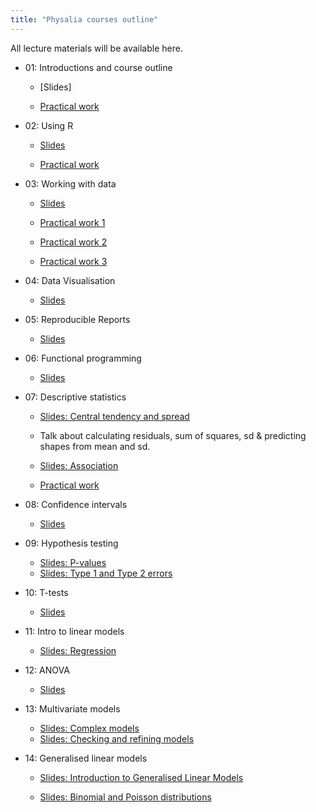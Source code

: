 ```yaml
---
title: "Physalia courses outline"
---
```


<script type="text/javascript" src="http://cdn.mathjax.org/mathjax/latest/MathJax.js?config=TeX-AMS-MML_HTMLorMML"></script>

All lecture materials will be available here.

- 01: Introductions and course outline
    - [Slides]

    - [Practical work](https://ueabio.github.io/data-sci-v1/introduction-to-r-and-rstudio.html)

- 02: Using R
    - [Slides](slides/Intro_02.html)
    
    - [Practical work](https://ueabio.github.io/data-sci-v1/basic-programming.html)

- 03: Working with data
    - [Slides](slides/Data_wrangling_03.html)

    - [Practical work 1](https://ueabio.github.io/data-sci-v1/loading-data.html)
    - [Practical work 2](https://ueabio.github.io/data-sci-v1/data-wrangling-part-one.html)
    - [Practical work 3](https://ueabio.github.io/data-sci-v1/data-wrangling-part-two.html)
    
- 04: Data Visualisation
    - [Slides](slides/ggplot.html)
    
- 05: Reproducible Reports
    - [Slides](slides/Reproducible_reports_06.html)
    
- 06: Functional programming
    - [Slides](slides/Functional-programming.html)

- 07: Descriptive statistics
    - [Slides: Central tendency and spread](slides/Descriptive_statistics_05.html)
    - Talk about calculating residuals, sum of squares, sd & predicting shapes from mean and sd.
    
    - [Slides: Association](slides/Association_05a.html)

    - [Practical work](https://ueabio.github.io/data-sci-v1/data-insights-part-one.html)


- 08: Confidence intervals
    - [Slides](slides/Confidence_intervals.html)

- 09: Hypothesis testing
    - [Slides: P-values](slides/Probability.html)
    - [Slides: Type 1 and Type 2 errors](slides/Error_rates.html)

- 10: T-tests
    - [Slides](slides/t-tests.html)
  
- 11: Intro to linear models
    - [Slides: Regression](slides/Linear-Regression.html) 
    
- 12: ANOVA
    - [Slides](slides/ANOVA.html)
  
- 13: Multivariate models
    - [Slides: Complex models](slides/Complex_models.html)
    - [Slides: Checking and refining models](slides/Refining models.html)
     
      
- 14: Generalised linear models

  - [Slides: Introduction to Generalised Linear Models](slides/Generalized-Linear-Models.html)

  - [Slides: Binomial and Poisson distributions](slides/Generalized-Linear-Models-Part-2.html)



    
